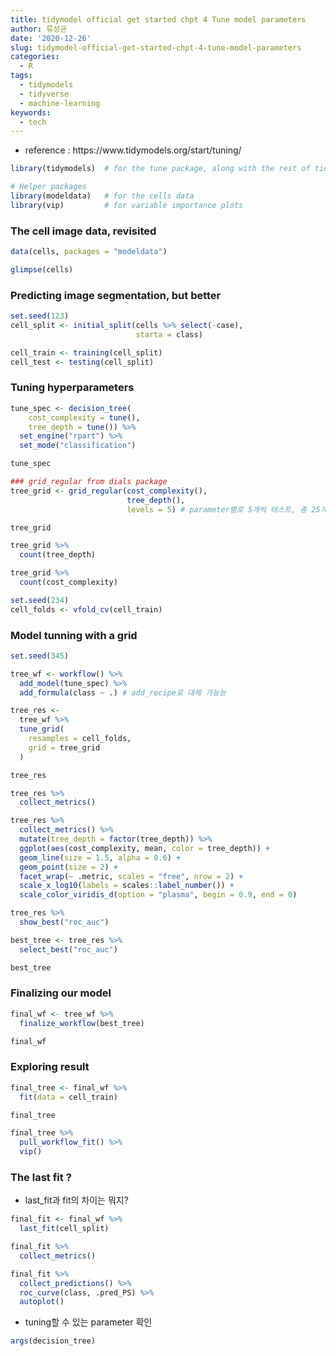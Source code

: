 ```yaml
---
title: tidymodel official get started chpt 4 Tune model parameters
author: 류성균
date: '2020-12-26'
slug: tidymodel-official-get-started-chpt-4-tune-model-parameters
categories:
  - R
tags:
  - tidymodels
  - tidyverse
  - machine-learning
keywords:
  - tech
---
```


<!--more-->


- reference : https://www.tidymodels.org/start/tuning/

```r
library(tidymodels)  # for the tune package, along with the rest of tidymodels

# Helper packages
library(modeldata)   # for the cells data
library(vip)         # for variable importance plots
```

### The cell image data, revisited

```r
data(cells, packages = "modeldata")

glimpse(cells)
```

### Predicting image segmentation, but better

```r
set.seed(123)
cell_split <- initial_split(cells %>% select(-case), 
                            starta = class)

cell_train <- training(cell_split)
cell_test <- testing(cell_split)
```

### Tuning hyperparameters
```r

tune_spec <- decision_tree(
    cost_complexity = tune(),
    tree_depth = tune()) %>% 
  set_engine("rpart") %>% 
  set_mode("classification")

tune_spec
```

```r
### grid_regular from dials package
tree_grid <- grid_regular(cost_complexity(),
                          tree_depth(),
                          levels = 5) # parameter별로 5개씩 테스트, 총 25개
```

```r
tree_grid
```

```r
tree_grid %>% 
  count(tree_depth)
```

```r
tree_grid %>% 
  count(cost_complexity)
```

```r
set.seed(234)
cell_folds <- vfold_cv(cell_train)
```

### Model tunning with a grid

```r
set.seed(345)

tree_wf <- workflow() %>% 
  add_model(tune_spec) %>% 
  add_formula(class ~ .) # add_recipe로 대체 가능능

tree_res <-
  tree_wf %>% 
  tune_grid(
    resamples = cell_folds,
    grid = tree_grid
  )

tree_res
```

```r
tree_res %>% 
  collect_metrics()

```

```r
tree_res %>% 
  collect_metrics() %>% 
  mutate(tree_depth = factor(tree_depth)) %>% 
  ggplot(aes(cost_complexity, mean, color = tree_depth)) +
  geom_line(size = 1.5, alpha = 0.6) +
  geom_point(size = 2) +
  facet_wrap(~ .metric, scales = "free", nrow = 2) + 
  scale_x_log10(labels = scales::label_number()) + 
  scale_color_viridis_d(option = "plasma", begin = 0.9, end = 0)
```

```r
tree_res %>% 
  show_best("roc_auc")
```

```r
best_tree <- tree_res %>% 
  select_best("roc_auc")

best_tree
```

### Finalizing our model

```r
final_wf <- tree_wf %>% 
  finalize_workflow(best_tree)

final_wf
```

### Exploring result
```r
final_tree <- final_wf %>% 
  fit(data = cell_train)

final_tree
```

```r
final_tree %>% 
  pull_workflow_fit() %>% 
  vip()
```

### The last fit ? 

- last_fit과 fit의 차이는 뭐지?

```r
final_fit <- final_wf %>% 
  last_fit(cell_split)

final_fit %>% 
  collect_metrics()
```

```r
final_fit %>% 
  collect_predictions() %>% 
  roc_curve(class, .pred_PS) %>% 
  autoplot()
```

- tuning할 수 있는 parameter 확인
```r
args(decision_tree)
```

